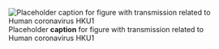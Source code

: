 ![Placeholder __caption__ for figure with transmission related to Human coronavirus HKU1](/img/placeholder.jpg)